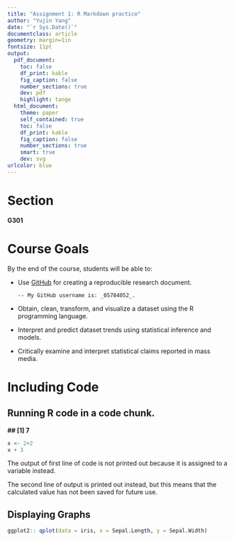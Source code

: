 ```yaml
---
title: "Assignment 1: R Markdown practice"
author: "Yujin Yang"
date: "`r Sys.Date()`"
documentclass: article
geometry: margin=1in
fontsize: 11pt
output: 
  pdf_document:
    toc: false
    df_print: kable
    fig_caption: false
    number_sections: true
    dev: pdf
    highlight: tango
  html_document:
    theme: paper
    self_contained: true
    toc: false
    df_print: kable
    fig_caption: false
    number_sections: true
    smart: true
    dev: svg
urlcolor: blue
---
```


<!-- Write down your Markdown below this line -->
# Section
__G301__

# Course Goals
By the end of the course, students will be able to:

* Use [GitHub](https://github.com/) for creating a reproducible research document.

      -- My GitHub username is: _05784052_.
  
* Obtain, clean, transform, and visualize a dataset using the R programming language.

* Interpret and predict dataset trends using statistical inference and models.

* Critically examine and interpret statistical claims reported in mass media.

# Including Code

## Running R code in a code chunk.

 __## [1] 7__
```r
x <- 2+2
x + 3
```
 
The output of first line of code is not printed out because it is assigned to a variable instead.

The second line of output is printed out instead, but this means that the calculated value has not been saved for future use.

## Displaying Graphs
```r
ggplot2:: qplot(data = iris, x = Sepal.Length, y = Sepal.Width)
```






